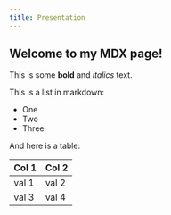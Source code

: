 ```yaml
---
title: Presentation
---
```


## Welcome to my MDX page!

This is some **bold** and _italics_ text.

This is a list in markdown:

- One
- Two
- Three

And here is a table:

| Col 1 | Col 2 |
| ----- | ----- |
| val 1 | val 2 |
| val 3 | val 4 |
